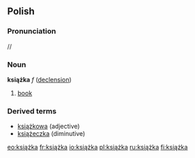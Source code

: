 ==Polish==
===Pronunciation===
/{{IPAchar|ˈkɕɔ̃ʂka}}/
===Noun===
'''książka''' ''f'' ([[Wiktionary Appendix:Polish hard feminine noun declension|declension]])
 
# [[book]]

===Derived terms===
* [[książkowa]] (adjective)
* [[książeczka]] (diminutive)

[[eo:książka]]
[[fr:książka]]
[[io:książka]]
[[pl:książka]]
[[ru:książka]]
[[fi:książka]]